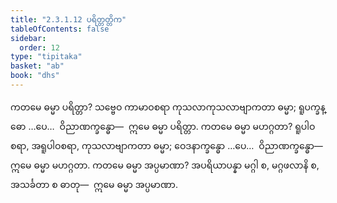 ```yaml
---
title: "2.3.1.12 ပရိတ္တတ္တိက"
tableOfContents: false
sidebar:
  order: 12
type: "tipitaka"
basket: "ab"
book: "dhs"
---
```



<DynamicBreadcrumb />

<Division number="1026" book="dhs" e="ch" v="29" p="211">

<Paragraph number="1691" book="dhs">
ကတမေ ဓမ္မာ ပရိတ္တာ? သဗ္ဗေဝ ကာမာဝစရာ ကုသလာကုသလာဗျာကတာ ဓမ္မာ; ရူပက္ခန္ဓော …ပေ…  ဝိညာဏက္ခန္ဓော—  ဣမေ ဓမ္မာ ပရိတ္တာ.
</Paragraph>

</Division>
<Division number="1027" book="dhs" e="ch" v="29" p="211">

<Paragraph number="1692" book="dhs">
ကတမေ ဓမ္မာ မဟဂ္ဂတာ? ရူပါဝစရာ, အရူပါဝစရာ, ကုသလာဗျာကတာ ဓမ္မာ; ဝေဒနာက္ခန္ဓော …ပေ…  ဝိညာဏက္ခန္ဓော—  ဣမေ ဓမ္မာ မဟဂ္ဂတာ.
</Paragraph>

</Division>
<Division number="1028" book="dhs" e="ch" v="29" p="211">

<Paragraph number="1693" book="dhs">
ကတမေ ဓမ္မာ အပ္ပမာဏာ? အပရိယာပန္နာ မဂ္ဂါ စ, မဂ္ဂဖလာနိ စ, အသင်္ခတာ စ ဓာတု—  ဣမေ ဓမ္မာ အပ္ပမာဏာ.
</Paragraph>
</Division>